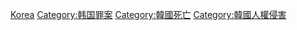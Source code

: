 {{Catnav|頁面分類|社會|社會問題|犯罪|謀殺|各國謀殺案}}
{{Catnav|頁面分類|社會科學|社會學|刑事學|犯罪|謀殺|各國謀殺案}}
{{Catnav|頁面分類|社會科學|心理學|行為|犯罪|謀殺|各國謀殺案}}

[[Category:各國謀殺案|Korea]]
[[Category:韩国罪案|Category:韩国罪案]]
[[Category:韓國死亡|Category:韓國死亡]]
[[Category:韓國人權侵害|Category:韓國人權侵害]]